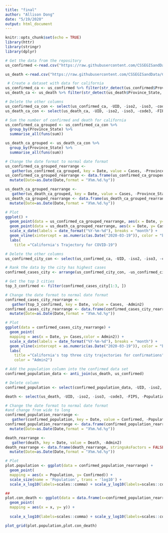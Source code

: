 ```yaml
---
title: "final"
author: "Allison Dong"
date: "5/19/2020"
output: html_document
---
```


```r
knitr::opts_chunk$set(echo = TRUE)
library(httr)
library(stringr)
library(dplyr)

# Get the data from the repository
us_confirmed <-read.csv("https://raw.githubusercontent.com/CSSEGISandData/COVID-19/master/csse_covid_19_data/csse_covid_19_time_series/time_series_covid19_confirmed_US.csv")

us_death <-read.csv("https://raw.githubusercontent.com/CSSEGISandData/COVID-19/master/csse_covid_19_data/csse_covid_19_time_series/time_series_covid19_deaths_US.csv")

 # Create a dataset with data for california
us_confirmed_ca <- us_confirmed %>% filter(str_detect(us_confirmed$Province_State, 'California'))
us_death_ca <- us_death %>% filter(str_detect(us_death$Province_State, 'California'))

# Delete the other columns
us_confirmed_ca_con <- select(us_confirmed_ca, -UID, -iso2, -iso3, -code3, -FIPS, -Admin2, -Country_Region, -Combined_Key, -Lat, -Long_)
us_death_ca_con <- select(us_death_ca, -UID, -iso2, -iso3, -code3, -FIPS, -Admin2, -Country_Region, -Combined_Key, -Lat, -Long_)

# Sum the number of confirmed and death for california
us_confirmed_ca_grouped <- us_confirmed_ca_con %>%
  group_by(Province_State) %>%
  summarise_all(funs(sum))

us_death_ca_grouped <- us_death_ca_con %>%
  group_by(Province_State) %>%
  summarise_all(funs(sum))

# Change the date format to normal date format
us_confirmed_ca_grouped_rearrange <- 
   gather(us_confirmed_ca_grouped, key = Date, value = Cases, -Province_State)
us_confirmed_ca_grouped_rearrange <- data.frame(us_confirmed_ca_grouped_rearrange, stringsAsFactors = FALSE) %>%
  mutate(Date=as.Date(Date,format = "X%m.%d.%y")) 

us_death_ca_grouped_rearrange <- 
   gather(us_death_ca_grouped, key = Date, value = Cases, -Province_State)
us_death_ca_grouped_rearrange <- data.frame(us_death_ca_grouped_rearrange, stringsAsFactors = FALSE) %>%
  mutate(Date=as.Date(Date,format = "X%m.%d.%y")) 

# Plot 
ggplot() +
  geom_point(data = us_confirmed_ca_grouped_rearrange, aes(x = Date, y= Cases), color = "blue") +
  geom_point(data = us_death_ca_grouped_rearrange, aes(x = Date, y= Cases), color = "red") +
  scale_x_date(labels = date_format("%Y-%m-%d"), breaks = "month") +
  geom_vline(xintercept = as.numeric(as.Date("2020-03-19")), color = "black") +
  labs(
    title ="California's Trajectory for COVID-19") 

# Delete the other columns
us_confirmed_city_con <- select(us_confirmed_ca, -UID, -iso2, -iso3, -code3, -FIPS, -Province_State, -Country_Region, -Combined_Key, -Lat, -Long_)

# Rank the data by the city has highest cases 
confirmed_cases_city <- arrange(us_confirmed_city_con, -us_confirmed_city_con$X5.19.20)

# Get the top 3 cities
top_3_confirmed <- filter(confirmed_cases_city[1:3, ])

# Change the date format to normal date format
confirmed_cases_city_rearrange <- 
   gather(top_3_confirmed, key = Date, value = Cases, -Admin2)
confirmed_cases_city_rearrange <- data.frame(confirmed_cases_city_rearrange, stringsAsFactors = FALSE) %>%
  mutate(Date=as.Date(Date,format = "X%m.%d.%y")) 

# Plot 
ggplot(data = confirmed_cases_city_rearrange) +
  geom_point(
  mapping = aes(x = Date, y= Cases,color = Admin2)) +
  scale_x_date(labels = date_format("%Y-%m-%d"), breaks = "month") +
  geom_vline(xintercept = as.numeric(as.Date("2020-03-19")), color = "black") +
  labs(
    title ="California's top three city trajectories for confirmations",
    color = "Admin2") 

```
```r


# Add the population column into the confirmed data set
confirmed_population_data <- anti_join(us_death, us_confirmed)

# Delete column
confirmed_population <- select(confirmed_population_data, -UID, -iso2, -iso3, -code3, -FIPS, -Admin2, -Country_Region, -Combined_Key, -Lat, -Long_, -Province_State)

death <- select(us_death, -UID, -iso2, -iso3, -code3, -FIPS, -Population, -Country_Region, -Combined_Key, -Lat, -Long_, -Province_State)

# Change the date format to normal date format 
#and change from wide to long
confirmed_population_rearrange <- 
   gather(confirmed_population, key = Date, value = Confirmed, -Population)
confirmed_population_rearrange <- data.frame(confirmed_population_rearrange, stringsAsFactors = FALSE) %>%
  mutate(Date=as.Date(Date,format = "X%m.%d.%y"))

death_rearrange <- 
   gather(death, key = Date, value = Death, -Admin2)
death_rearrange <- data.frame(death_rearrange, stringsAsFactors = FALSE) %>%
  mutate(Date=as.Date(Date,format = "X%m.%d.%y"))

# Plot
plot.population <- ggplot(data = confirmed_population_rearrange) +
  geom_point(
  mapping = aes(x = Population, y= Confirmed)) +
  scale_size(name = 'Population', trans = 'log10') + 
  scale_x_log10(labels=scales::comma) + scale_y_log10(labels=scales::comma)

##
plot.con_death <- ggplot(data = data.frame(x=confirmed_population_rearrange$Confirmed, y=death_rearrange$Death)) +
  geom_point(
  mapping = aes(x = x, y= y)) +
  
  scale_x_log10(labels=scales::comma) + scale_y_log10(labels=scales::comma)

plot_grid(plot.population,plot.con_death)
```
